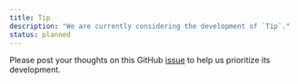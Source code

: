```yaml
---
title: Tip
description: "We are currently considering the development of `Tip`."
status: planned
---
```


Please post your thoughts on this GitHub [issue](https://github.com/yamada-ui/yamada-ui/issues/5281) to help us prioritize its development.
